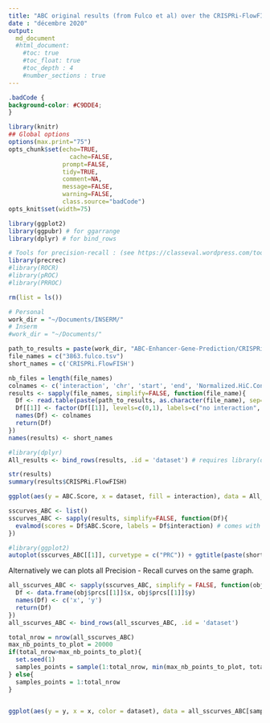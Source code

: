 ```yaml
---
title: "ABC original results (from Fulco et al) over the CRISPRi-FlowFISH validation datasets"
date : "décembre 2020"
output:
  md_document
  #html_document:
    #toc: true
    #toc_float: true
    #toc_depth : 4
    #number_sections : true
---
```


```css
.badCode {
background-color: #C9DDE4;
}
```

```r
library(knitr)
## Global options
options(max.print="75")
opts_chunk$set(echo=TRUE,
	             cache=FALSE,
               prompt=FALSE,
               tidy=TRUE,
               comment=NA,
               message=FALSE,
               warning=FALSE,
               class.source="badCode")
opts_knit$set(width=75)
```

```r
library(ggplot2)
library(ggpubr) # for ggarrange
library(dplyr) # for bind_rows

# Tools for precision-recall : (see https://classeval.wordpress.com/tools-for-roc-and-precision-recall/)
library(precrec)
#library(ROCR)
#library(pROC)
#library(PRROC)
```

```r
rm(list = ls())

# Personal
work_dir = "~/Documents/INSERM/"
# Inserm
#work_dir = "~/Documents/"

path_to_results = paste(work_dir, "ABC-Enhancer-Gene-Prediction/CRISPRi_FlowFISH/reference_k562/", sep='')
file_names = c("3863.fulco.tsv")
short_names = c('CRISPRi.FlowFISH')

nb_files = length(file_names)
colnames <- c('interaction', 'chr', 'start', 'end', 'Normalized.HiC.Contacts', 'Activity', 'ABC.Score')
results <- sapply(file_names, simplify=FALSE, function(file_name){
  Df <- read.table(paste(path_to_results, as.character(file_name), sep=''), sep='\t', header=T)
  Df[[1]] <- factor(Df[[1]], levels=c(0,1), labels=c("no interaction", "interaction"))
  names(Df) <- colnames
  return(Df)
})
names(results) <- short_names

#library(dplyr)
All_results <- bind_rows(results, .id = 'dataset') # requires library(dplyr)
```


```r
str(results)
summary(results$CRISPRi.FlowFISH)
```

```r
ggplot(aes(y = ABC.Score, x = dataset, fill = interaction), data = All_results) + geom_boxplot()
```

```r
sscurves_ABC <- list()
sscurves_ABC <- sapply(results, simplify=FALSE, function(Df){
  evalmod(scores = Df$ABC.Score, labels = Df$interaction) # comes with "precrec" library
})
```

```r
#library(ggplot2)
autoplot(sscurves_ABC[[1]], curvetype = c("PRC")) + ggtitle(paste(short_names[1], signif(attr(sscurves_ABC[[1]], 'auc')[[4]][2], digits=2), sep = " AUPR="))
```


Alternatively we can plots all Precision - Recall curves on the same graph.

```r
all_sscurves_ABC <- sapply(sscurves_ABC, simplify = FALSE, function(obj){
  Df <- data.frame(obj$prcs[[1]]$x, obj$prcs[[1]]$y)
  names(Df) <- c('x', 'y')
  return(Df)
})
all_sscurves_ABC <- bind_rows(all_sscurves_ABC, .id = 'dataset')

total_nrow = nrow(all_sscurves_ABC)
max_nb_points_to_plot = 20000
if(total_nrow>max_nb_points_to_plot){
  set.seed(1)
  samples_points = sample(1:total_nrow, min(max_nb_points_to_plot, total_nrow), replace=TRUE)
} else{
  samples_points = 1:total_nrow
}


ggplot(aes(y = y, x = x, color = dataset), data = all_sscurves_ABC[samples_points,]) + geom_line() + ylim(0,1) + xlab('Recall') + ylab('Precision') + ggtitle("Precision-Recall curves for the ABC model over the\n CRISPRi-FlowFISH validation dataset")
```

